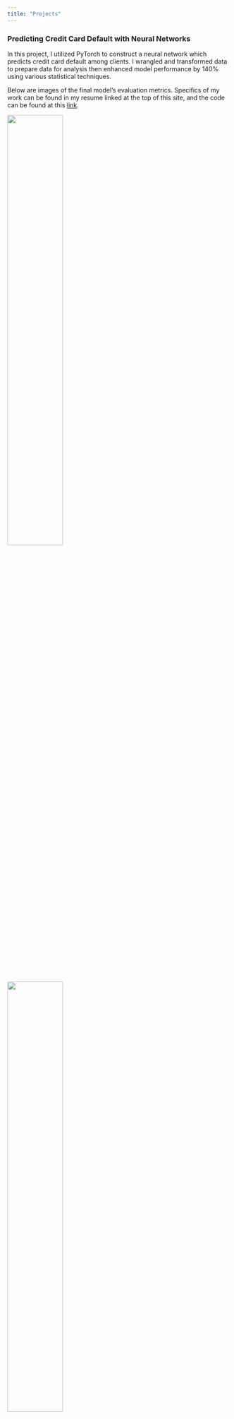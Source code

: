 ```yaml
---
title: "Projects"
---
```


### Predicting Credit Card Default with Neural Networks
In this project, I utilized PyTorch to construct a neural network which predicts
credit card default among clients. I wrangled and transformed data to prepare
data for analysis then enhanced model performance by 140% using various
statistical techniques.

Below are images of the final model's evaluation metrics. Specifics of my work 
can be found in my resume linked at the top of this site, and the code can be 
found at this [link](https://github.com/cyrusnavasca/cc-default-prediction/blob/main/Predicting_CC_Default_NN.ipynb).

![](cc_proj_cm){width=50% height=50%}

![](cc_proj_roc){width=50% height=50%}

![](cc_proj_prc){width=50% height=50%}

### 2022 Diamond Price Analysis
For the following project, I implemented an in-depth regression analysis in
order to examine what factors had an effect on diamond prices in 2022. I 
conducted feature selection, polynomial transformation and identification of
unusual observations to obtain the final model. We ultimately found that carat,
clarity and color had statistically significant effects on 2022 diamond prices.

The project report can be found below, or at this [link](https://github.com/cyrusnavasca/diamond-price-analysis/blob/main/Diamonds_LR_Analysis.pdf).

![](Diamonds_LR_Analysis.pdf){width=100% height=600px}

## Interactive Dashboard of San Francisco Police Reports
This project utilized data from the city/county of San Francisco to create an
interactive dashboard visualizing police reports from January 2018 to 
August 2024. Over 800,000 observations of data were cleaned in Python in order
to provide a comprehensive breakdown of the data.

You can interact with the dashboard below, or at the following
[link](https://public.tableau.com/app/profile/cyrus.navasca/viz/InteractiveDashboardofSanFranciscoPoliceReports/InteractiveDashboardofSFPoliceReports).

<iframe src="https://public.tableau.com/views/InteractiveDashboardofSanFranciscoPoliceReports/InteractiveDashboardofSFPoliceReports?:language=en-US&:display_count=n&:showVizHome=n&:embed=true" width="100%" height="600px"></iframe>

## Simulation Study of ANOVA
In this study, I analyzed the performance of the ANOVA test (F-test) under
various conditions. Millions of simulations were run to identify situations
where the ANOVA test performed well, and other situations where a permutation
test may be better used.

The full project report can be found below, and the GitHub repository
containing both the report and simulations can be accessed at this
[link](https://github.com/cyrusnavasca/simulation-study-anova).

![](Simulation-Study-ANOVA.pdf){width=100% height=750px}

## Predictive Modeling of Heart Disease
In my introductory machine learning project, I implemented Random Forest and
Logistic Regression models to predict heart disease among patients. This was my
first dive into machine learning and sparked my interest in the field. I learned
how to choose a model, conduct EDA, and evaluate models. 

Found below are some the visual evaluation metrics of both models, and the code 
can be found at this [link](https://github.com/cyrusnavasca/heart-disease-ml/blob/main/Heart_Disease_ML_Project.ipynb).

![](hd_proj_lr_roc){width=50% height=50%}

![](hd_proj_lr_prc){width=50% height=50%}

![](hd_proj_rf_roc){width=50% height=50%}

![](hd_proj_rf_prc){width=50% height=50%}

![](hd_proj_mse){width=35% height=35%}


